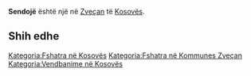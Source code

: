 {{Fshat në 
 | Emri                = Sendojë
 | EmriAlt                = 
 | NAME_SHORT_FORM=      
 | NAME_GENERIC=      
 | NAME_SORT_NAME_RO=      SENDOJE
 | FULL_NAME_RO = Sendojë
 | FULL_NAME_ND_RO=Sendoje
 | SORT_NAME_RG=SENDOJE
 | FULL_NAME_RG=Sendojë
 | FULL_NAME_ND_RG=Sendoje
 | SRP_NAME_SHORT_FORM=      
 | SRP_NAME_GENERIC=      
 | SRP_NAME_SORT_NAME_RO=      
 | SRP_FULL_NAME_RO = 
 | SRP_FULL_NAME_ND_RO=
 | SRP_SORT_NAME_RG=
 | SRP_FULL_NAME_RG=
 | SRP_FULL_NAME_ND_RG=
 | Emri (Rasa dhanore) = 
 | Figura              = 
 | Shteti              = Kosovo
 | Komuna              = Zveçan
 | Kodi postar         = 
 | Sipërfaqja          = 

 | Popullsia           = 

 | Regj. i popullsisë  = 
 | Dend. e popullsisë  = 
 | Faqja zyrtare       = 
 <!--- Koordinatat ----> 
 | Gjerësia            = 42.936389
 | Gjatësia            = 20.810278
 | Lartësia            = 
}}
'''Sendojë''' është një [[]] në [[Zveçan]] të [[Kosovës]].

<!-- == Gjeografia == -->
<!-- == Historia == -->
<!-- == Demografia == -->
== Shih edhe ==
{{Komuna Zveçan}}
{{Kosovo-Administrata-Cung}}

[[Kategoria:Fshatra në Kosovës]]
[[Kategoria:Fshatra në Kommunes Zveçan]]
[[Kategoria:Vendbanime në Kosovës]]
